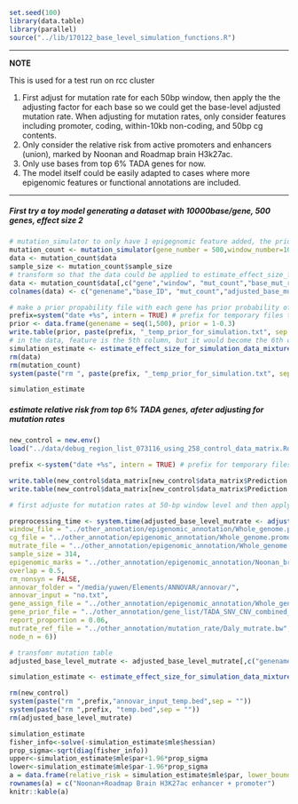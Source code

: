

```r
set.seed(100)
library(data.table)
library(parallel)
source("../lib/170122_base_level_simulation_functions.R")

```

***
**NOTE**

This is used for a test run on rcc cluster

1. First adjust for mutation rate for each 50bp window, then apply the the adjusting factor for each base so we could get the base-level adjusted mutation rate. When adjusting for mutation rates, only consider features including promoter, coding, within-10kb non-coding, and 50bp cg contents.
2. Only consider the relative risk from active promoters and enhancers (union), marked by Noonan and Roadmap brain H3k27ac. 
3. Only use bases from top 6% TADA genes for now.
4. The model itself could be easily adapted to cases where more epigenomic features or functional annotations are included. 


***

##### First try a toy model generating a dataset with 10000base/gene, 500 genes, effect size 2
##### 
```r
# mutation_simulator to only have 1 epigegnomic feature added, the prior is 0.3 for each gene
mutation_count <- mutation_simulator(gene_number = 500,window_number=10000,feature_prob = 0.2,base_rate = 2e-6,sample_size = 314, p_risk = 0.3, effect_size = 2)
data <- mutation_count$data
sample_size <- mutation_count$sample_size
# transform so that the data could be applied to estimate_effect_size_for_simulation_data_mixture_with_categorization_v2
data <- mutation_count$data[,c("gene","window", "mut_count","base_mut_rate", "feature_indicator")]
colnames(data) <- c("genename","base_ID", "mut_count","adjusted_base_mutrate", "epi")

# make a prior propability file with each gene has prior probability of 0.3 (1-0.3 = 0.7)
prefix=system("date +%s", intern = TRUE) # prefix for temporary files that will be deleted at the end of the pipeline
prior <- data.frame(genename = seq(1,500), prior = 1-0.3)
write.table(prior, paste(prefix, "_temp_prior_for_simulation.txt", sep = ""), col.names = FALSE, row.names = FALSE, sep = "\t", quote = FALSE)
# in the data, feature is the 5th column, but it would become the 6th column after having prior probability column included. So it is 6
simulation_estimate <- estimate_effect_size_for_simulation_data_mixture_with_categorization_v2(data = data, feature_start = 6, feature_end = 6, feature_number = 1, gene_prior_file = paste(prefix, "_temp_prior_for_simulation.txt", sep = ""), sample_size = 314)
rm(data)
rm(mutation_count)
system(paste("rm ", paste(prefix, "_temp_prior_for_simulation.txt", sep = ""), sep = ""))
```

```r
simulation_estimate
```


##### estimate relative risk from top 6% TADA genes, afeter adjusting for mutation rates

```r
new_control = new.env()
load("../data/debug_region_list_073116_using_258_control_data_matrix.Rdata", new_control)

prefix <-system("date +%s", intern = TRUE) # prefix for temporary files that will be deleted at the end of the pipeline

write.table(new_control$data_matrix[new_control$data_matrix$Prediction == "dnv_proband" & new_control$data_matrix$Type == "SNV",c(1,2,3,7)], paste(prefix,"temp.bed",sep = ""), col.names = FALSE, row.names = FALSE, sep = "\t", quote = FALSE)
write.table(new_control$data_matrix[new_control$data_matrix$Prediction == "dnv_proband" ,c(1:5,8,7)], paste(prefix,"annovar_input_temp.bed",sep = ""), col.names = FALSE, row.names = FALSE, sep = "\t", quote = FALSE)

# first adjuste for mutation rates at 50-bp window level and then apply the scaling factor to each base of noncoding regions of selected top percentage of TADA genes.

preprocessing_time <- system.time(adjusted_base_level_mutrate <- adjust_mutation_rate_window_to_base(mut_file = paste(prefix,"temp.bed",sep = ""),
window_file = "../other_annotation/epigenomic_annotation/Whole_genome.promoter_yanyu_10kb_exons_no_utr_no_na_genes.50bp_window.bed",
cg_file = "../other_annotation/epigenomic_annotation/Whole_genome.promoter_yanyu_10kb_exons_no_utr_no_na_genes.50bp_window.bed.fasta.cg",
mutrate_file = "../other_annotation/epigenomic_annotation/Whole_genome.promoter_yanyu_10kb_exons_no_utr_no_na_genes.50bp_window.bed.mutrate",
sample_size = 314,
epigenomic_marks = "../other_annotation/epigenomic_annotation/Noonan_brain_roadmap_union.bed",
overlap = 0.5,
rm_nonsyn = FALSE,
annovar_folder = "/media/yuwen/Elements/ANNOVAR/annovar/",
annovar_input = "no.txt",
gene_assign_file = "../other_annotation/epigenomic_annotation/Whole_genome.promoter_yanyu_10kb_exons_no_utr_no_na_genes.50bp_window.bed_genename.bed",
gene_prior_file = "../other_annotation/gene_list/TADA_SNV_CNV_combined_Feb7_tadaname_null_PPA_p0_0.94.txt",
report_proportion = 0.06,
mutrate_ref_file = "../other_annotation/mutation_rate/Daly_mutrate.bw",
node_n = 6))

# transfomr mutation table
adjusted_base_level_mutrate <- adjusted_base_level_mutrate[,c("genename","base_ID","mut_count","adjusted_base_mutrate","epi")]

simulation_estimate <- estimate_effect_size_for_simulation_data_mixture_with_categorization_v2(data = adjusted_base_level_mutrate, feature_start = 6, feature_end = 6, feature_number = 1, gene_prior_file = "../other_annotation/gene_list/TADA_SNV_CNV_combined_Feb7_tadaname_null_PPA_p0_0.94.txt", sample_size = 314)

rm(new_control)
system(paste("rm ",prefix,"annovar_input_temp.bed",sep = ""))
system(paste("rm ",prefix, "temp.bed",sep = ""))
rm(adjusted_base_level_mutrate)
```

```r
simulation_estimate
fisher_info<-solve(-simulation_estimate$mle$hessian)
prop_sigma<-sqrt(diag(fisher_info))
upper<-simulation_estimate$mle$par+1.96*prop_sigma
lower<-simulation_estimate$mle$par-1.96*prop_sigma
a = data.frame(relative_risk = simulation_estimate$mle$par, lower_bound = lower, upper_bournd = upper)
rownames(a) = c("Noonan+Roadmap Brain H3K27ac enhancer + promoter")
knitr::kable(a)
```